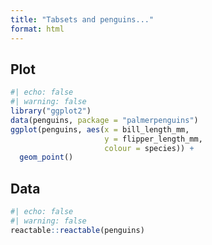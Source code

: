 ```yaml
---
title: "Tabsets and penguins..."
format: html
---
```


## Plot

```r
#| echo: false
#| warning: false
library("ggplot2")
data(penguins, package = "palmerpenguins")
ggplot(penguins, aes(x = bill_length_mm, 
                     y = flipper_length_mm, 
                     colour = species)) + 
  geom_point()
```

## Data

```r
#| echo: false
#| warning: false
reactable::reactable(penguins)
```
